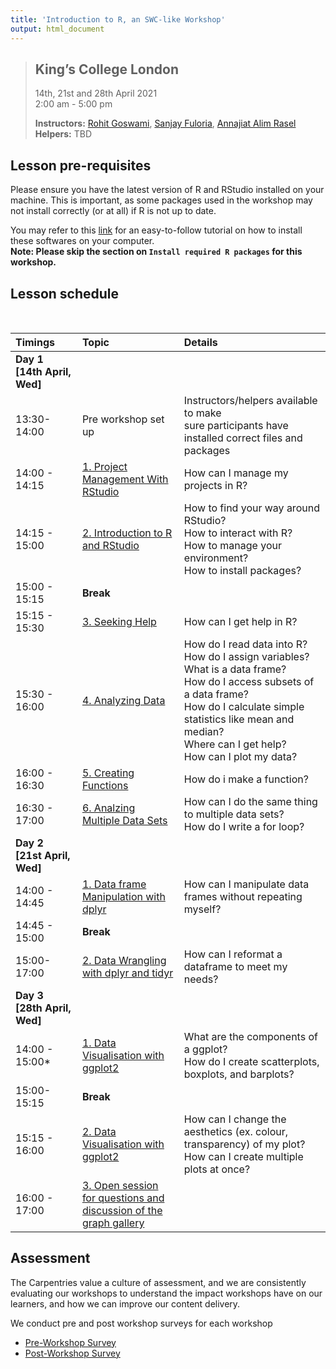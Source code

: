 ```yaml
---
title: 'Introduction to R, an SWC-like Workshop'
output: html_document
---
```

> ## King's College London
> 14th, 21st and 28th April 2021     
> 2:00 am - 5:00 pm                       
> 
> **Instructors:** [Rohit Goswami](https://in.linkedin.com/in/haozeke), 
[Sanjay Fuloria](https://in.linkedin.com/in/sanjayfuloria), 
[Annajiat Alim Rasel](https://bd.linkedin.com/in/annajiat)   
> **Helpers:** TBD
> 


## Lesson pre-requisites
Please ensure you have the latest version of R and RStudio installed on your 
machine. This is important, as some packages used in the workshop may not 
install correctly (or at all) if R is not up to date.  

You may refer to this [link](https://datacarpentry.org/R-ecology-lesson/#preparations)
for an easy-to-follow tutorial on how to install these softwares on your computer.  
**Note: Please skip the section on `Install required R packages` for this workshop.**


## Lesson schedule
<br/>

|Timings|Topic|Details|
|:----------|:----------------|:-----------------------|
|**Day 1 <br>[14th April, Wed]**  ||
|13:30-14:00|Pre workshop set up|Instructors/helpers available to make<br>sure participants have installed correct files and packages|
|14:00 - 14:15|[1. Project Management With RStudio](http://swcarpentry.github.io/r-novice-gapminder/02-project-intro/index.html)| How can I manage my projects in R? |
|14:15 - 15:00|[2. Introduction to R and RStudio](http://swcarpentry.github.io/r-novice-gapminder/01-rstudio-intro/index.html)| How to find your way around RStudio?<br>How to interact with R?<br>How to manage your environment?<br>How to install packages?|
|15:00 - 15:15|**Break**||
|15:15 - 15:30|[3. Seeking Help](http://swcarpentry.github.io/r-novice-gapminder/03-seeking-help/index.html)|How can I get help in R?|
|15:30 - 16:00|[4. Analyzing Data](http://swcarpentry.github.io/r-novice-inflammation/01-starting-with-data/index.html)|How do I read data into R? <br>How do I assign variables?<br>What is a data frame?<br>How do I access subsets of a data frame?<br>How do I calculate simple statistics like mean and median?<br>Where can I get help?<br>How can I plot my data?|
|16:00 - 16:30|[5. Creating Functions](http://swcarpentry.github.io/r-novice-inflammation/02-func-R/index.html)|How do i make a function?|
|16:30 - 17:00|[6. Analzing Multiple Data Sets](http://swcarpentry.github.io/r-novice-inflammation/03-loops-R/index.html)|How can I do the same thing to multiple data sets?<br>How do I write a for loop?|
|**Day 2 <br>[21st April, Wed]**||
|14:00 - 14:45|[1. Data frame Manipulation with dplyr](http://swcarpentry.github.io/r-novice-gapminder/13-dplyr/index.html)|How can I manipulate data frames without repeating myself? |
|14:45 - 15:00|**Break**||
|15:00- 17:00|[2. Data Wrangling with dplyr and tidyr](https://datacarpentry.org/r-socialsci/03-dplyr-tidyr/index.html)|  How can I reformat a dataframe to meet my needs? |
|**Day 3 <br>[28th April, Wed]** ||
|14:00 - 15:00*|[1. Data Visualisation with ggplot2](https://librarycarpentry.org/lc-r/04-data-viz-ggplot/index.html)|What are the components of a ggplot?<br>How do I create scatterplots, boxplots, and barplots? |
|15:00- 15:15|**Break**||
|15:15 - 16:00|[2. Data Visualisation with ggplot2](https://librarycarpentry.org/lc-r/04-data-viz-ggplot/index.html)|How can I change the aesthetics (ex. colour, transparency) of my plot?<br>How can I create multiple plots at once?|
|16:00 - 17:00|[3. Open session for questions and discussion of the graph gallery](https://www.r-graph-gallery.com/index.html)||


## Assessment
The Carpentries value a culture of assessment, and we are consistently 
evaluating our workshops to understand the impact workshops have on our 
learners, and how we can improve our content delivery.  

We conduct pre and post workshop surveys for each workshop

* [Pre-Workshop Survey](https://carpentries.typeform.com/to/wi32rS?slug=2021-04-14-KCL-IntroR-online)
* [Post-Workshop Survey](https://carpentries.typeform.com/to/UgVdRQ?slug=2021-04-14-KCL-IntroR-online)

<br/>
<br/>

